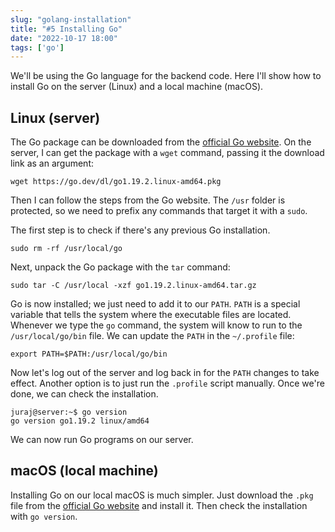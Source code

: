 ```yaml
---
slug: "golang-installation"
title: "#5 Installing Go"
date: "2022-10-17 18:00"
tags: ['go']
---
```

We'll be using the Go language for the backend code. Here I'll show how to install Go on the server (Linux) and a local machine (macOS).

## Linux (server)
The Go package can be downloaded from the [official Go website](https://go.dev/doc/install). On the server, I can get the package with a ```wget``` command, passing it the download link as an argument:
```
wget https://go.dev/dl/go1.19.2.linux-amd64.pkg
```

Then I can follow the steps from the Go website. The ```/usr``` folder is protected, so we need to prefix any commands that target it with a ```sudo```.

The first step is to check if there's any previous Go installation.
```
sudo rm -rf /usr/local/go
```

Next, unpack the Go package with the ```tar``` command:
```
sudo tar -C /usr/local -xzf go1.19.2.linux-amd64.tar.gz
```

Go is now installed; we just need to add it to our ```PATH```. ```PATH``` is a special variable that tells the system where the executable files are located. Whenever we type the ```go``` command, the system will know to run to the ```/usr/local/go/bin``` file. We can update the ```PATH``` in the ```~/.profile``` file:
```
export PATH=$PATH:/usr/local/go/bin
```

Now let's log out of the server and log back in for the ```PATH``` changes to take effect. Another option is to just run the ```.profile``` script manually. Once we're done, we can check the installation.
```
juraj@server:~$ go version
go version go1.19.2 linux/amd64
```

We can now run Go programs on our server.

## macOS (local machine)
Installing Go on our local macOS is much simpler. Just download the ```.pkg``` file from the [official Go website](https://go.dev/doc/install) and install it. Then check the installation with ```go version```.
